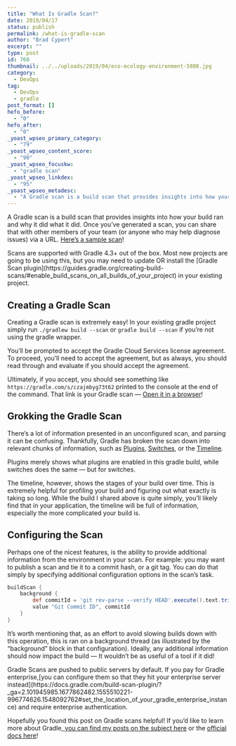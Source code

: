 ```yaml
---
title: "What Is Gradle Scan?"
date: 2019/04/17
status: publish
permalink: /what-is-gradle-scan
author: "Brad Cypert"
excerpt: ""
type: post
id: 760
thumbnail: ../../uploads/2019/04/eco-ecology-environment-5808.jpg
category:
  - DevOps
tag:
  - DevOps
  - gradle
post_format: []
hefo_before:
  - "0"
hefo_after:
  - "0"
_yoast_wpseo_primary_category:
  - "79"
_yoast_wpseo_content_score:
  - "90"
_yoast_wpseo_focuskw:
  - "gradle scan"
_yoast_wpseo_linkdex:
  - "95"
_yoast_wpseo_metadesc:
  - "A Gradle scan is a build scan that provides insights into how your build ran and why it did what it did. Scans are shareable and configurable."
---
```



A Gradle scan is a build scan that provides insights into how your build ran and why it did what it did. Once you’ve generated a scan, you can share that with other members of your team (or anyone who may help diagnose issues) via a URL. [Here’s a sample scan](https://gradle.com/s/czajmbyg73t62)!

<HeadsUp title="Heads Up!">
  Scans are supported with Gradle 4.3+ out of the box. Most new projects are
  going to be using this, but you may need to update OR install the [Gradle Scan
  plugin](https://guides.gradle.org/creating-build-scans/#enable_build_scans_on_all_builds_of_your_project)
  in your existing project.
</HeadsUp>

## Creating a Gradle Scan

Creating a Gradle scan is extremely easy! In your existing gradle project simply run `./gradlew build --scan` or `gradle build --scan` if you’re not using the gradle wrapper.

You’ll be prompted to accept the Gradle Cloud Services license agreement. To proceed, you’ll need to accept the agreement, but as always, you should read through and evaluate if you should accept the agreement.

Ultimately, if you accept, you should see something like `https://gradle.com/s/czajmbyg73t62` printed to the console at the end of the command. That link is your Gradle scan — [Open it in a browser](https://gradle.com/s/czajmbyg73t62)!

## Grokking the Gradle Scan

There’s a lot of information presented in an unconfigured scan, and parsing it can be confusing. Thankfully, Gradle has broken the scan down into relevant chunks of information, such as [Plugins](https://scans.gradle.com/s/czajmbyg73t62/plugins), [Switches](https://scans.gradle.com/s/czajmbyg73t62/switches), or the [Timeline](https://scans.gradle.com/s/czajmbyg73t62/timeline).

Plugins merely shows what plugins are enabled in this gradle build, while switches does the same — but for switches.

The timeline, however, shows the stages of your build over time. This is extremely helpful for profiling your build and figuring out what exactly is taking so long. While the build I shared above is quite simply, you’ll likely find that in your application, the timeline will be full of information, especially the more complicated your build is.

## Configuring the Scan

Perhaps one of the nicest features, is the ability to provide additional information from the environment in your scan. For example: you may want to publish a scan and tie it to a commit hash, or a git tag. You can do that simply by specifying additional configuration options in the scan’s task.

```gradle
buildScan {
    background {
        def commitId = 'git rev-parse --verify HEAD'.execute().text.trim()
        value "Git Commit ID", commitId
    }
}
```

It’s worth mentioning that, as an effort to avoid slowing builds down with this operation, this is ran on a background thread (as illustrated by the “background” block in that configuration). Ideally, any additional information should now impact the build — It wouldn’t be as useful of a tool if it did!

<HeadsUp title="A Note for Gradle Enterprise Users">
  Gradle Scans are pushed to public servers by default. If you pay for Gradle
  enterprise,[you can configure them so that they hit your enterprise server
  instead](https://docs.gradle.com/build-scan-plugin/?_ga=2.101945985.1677862482.1555510221-996774626.1548092762#set_the_location_of_your_gradle_enterprise_instance)
  and require enterprise authentication.
</HeadsUp>

Hopefully you found this post on Gradle scans helpful! If you’d like to learn
more about Gradle,[ you can find my posts on the subject
here](https://www.bradcypert.com/tag/gradle) or the [official docs
here](https://docs.gradle.org/current/userguide/userguide.html)!

